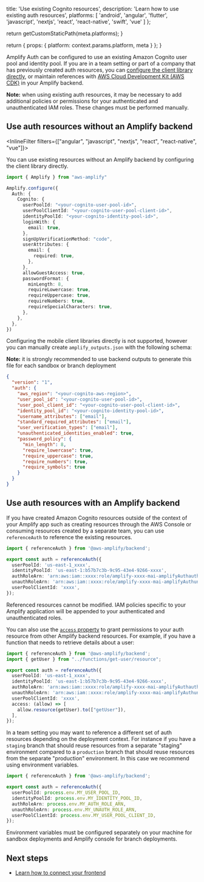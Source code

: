 
  title: 'Use existing Cognito resources',
  description: 'Learn how to use existing auth resources',
  platforms: [
    'android',
    'angular',
    'flutter',
    'javascript',
    'nextjs',
    'react',
    'react-native',
    'swift',
    'vue'
  ]
};

  return getCustomStaticPath(meta.platforms);
}

  return {
    props: {
      platform: context.params.platform,
      meta
    }
  };
}

Amplify Auth can be configured to use an existing Amazon Cognito user pool and identity pool. If you are in a team setting or part of a company that has previously created auth resources, you can [configure the client library directly](#use-auth-resources-without-an-amplify-backend), or maintain references with [AWS Cloud Development Kit (AWS CDK)](https://aws.amazon.com/cdk/) in your Amplify backend.

<Callout info>

**Note:** when using existing auth resources, it may be necessary to add additional policies or permissions for your authenticated and unauthenticated IAM roles. These changes must be performed manually.

</Callout>

## Use auth resources without an Amplify backend

<InlineFilter filters={["angular", "javascript", "nextjs", "react", "react-native", "vue"]}>

You can use existing resources without an Amplify backend by configuring the client library directly.

```ts title="src/main.ts"
import { Amplify } from "aws-amplify"

Amplify.configure({
  Auth: {
    Cognito: {
      userPoolId: "<your-cognito-user-pool-id>",
      userPoolClientId: "<your-cognito-user-pool-client-id>",
      identityPoolId: "<your-cognito-identity-pool-id>",
      loginWith: {
        email: true,
      },
      signUpVerificationMethod: "code",
      userAttributes: {
        email: {
          required: true,
        },
      },
      allowGuestAccess: true,
      passwordFormat: {
        minLength: 8,
        requireLowercase: true,
        requireUppercase: true,
        requireNumbers: true,
        requireSpecialCharacters: true,
      },
    },
  },
})
```

</InlineFilter>
<InlineFilter filters={["android", "flutter", "swift"]}>

Configuring the mobile client libraries directly is not supported, however you can manually create `amplify_outputs.json` with the following schema:

<Callout info>

**Note:** it is strongly recommended to use backend outputs to generate this file for each sandbox or branch deployment

</Callout>

```json title="amplify_outputs.json"
{
  "version": "1",
  "auth": {
    "aws_region": "<your-cognito-aws-region>",
    "user_pool_id": "<your-cognito-user-pool-id>",
    "user_pool_client_id": "<your-cognito-user-pool-client-id>",
    "identity_pool_id": "<your-cognito-identity-pool-id>",
    "username_attributes": ["email"],
    "standard_required_attributes": ["email"],
    "user_verification_types": ["email"],
    "unauthenticated_identities_enabled": true,
    "password_policy": {
      "min_length": 8,
      "require_lowercase": true,
      "require_uppercase": true,
      "require_numbers": true,
      "require_symbols": true
    }
  }
}
```

</InlineFilter>

## Use auth resources with an Amplify backend

If you have created Amazon Cognito resources outside of the context of your Amplify app such as creating resources through the AWS Console or consuming resources created by a separate team, you can use `referenceAuth` to reference the existing resources.

```ts title="amplify/auth/resource.ts"
import { referenceAuth } from '@aws-amplify/backend';

export const auth = referenceAuth({
  userPoolId: 'us-east-1_xxxx',
  identityPoolId: 'us-east-1:b57b7c3b-9c95-43e4-9266-xxxx',
  authRoleArn: 'arn:aws:iam::xxxx:role/amplify-xxxx-mai-amplifyAuthauthenticatedU-xxxx',
  unauthRoleArn: 'arn:aws:iam::xxxx:role/amplify-xxxx-mai-amplifyAuthunauthenticate-xxxx',
  userPoolClientId: 'xxxx',
});
```

<Callout info>

Referenced resources cannot be modified. IAM policies specific to your Amplify application will be appended to your authenticated and unauthenticated roles.

</Callout>

You can also use the [`access` property](/[platform]/build-a-backend/auth/grant-access-to-auth-resources/) to grant permissions to your auth resource from other Amplify backend resources. For example, if you have a function that needs to retrieve details about a user:

```ts title="amplify/auth/resource.ts"
import { referenceAuth } from '@aws-amplify/backend';
import { getUser } from "../functions/get-user/resource";

export const auth = referenceAuth({
  userPoolId: 'us-east-1_xxxx',
  identityPoolId: 'us-east-1:b57b7c3b-9c95-43e4-9266-xxxx',
  authRoleArn: 'arn:aws:iam::xxxx:role/amplify-xxxx-mai-amplifyAuthauthenticatedU-xxxx',
  unauthRoleArn: 'arn:aws:iam::xxxx:role/amplify-xxxx-mai-amplifyAuthunauthenticate-xxxx',
  userPoolClientId: 'xxxx',
  access: (allow) => [
    allow.resource(getUser).to(["getUser"]),
  ],
});
```

In a team setting you may want to reference a different set of auth resources depending on the deployment context. For instance if you have a `staging` branch that should reuse resources from a separate "staging" environment compared to a `production` branch that should reuse resources from the separate "production" environment. In this case we recommend using environment variables.

```ts title="amplify/auth/resource.ts"
import { referenceAuth } from '@aws-amplify/backend';

export const auth = referenceAuth({
  userPoolId: process.env.MY_USER_POOL_ID,
  identityPoolId: process.env.MY_IDENTITY_POOL_ID,
  authRoleArn: process.env.MY_AUTH_ROLE_ARN,
  unauthRoleArn: process.env.MY_UNAUTH_ROLE_ARN,
  userPoolClientId: process.env.MY_USER_POOL_CLIENT_ID,
});
```

Environment variables must be configured separately on your machine for sandbox deployments and Amplify console for branch deployments.

## Next steps

- [Learn how to connect your frontend](/[platform]/build-a-backend/auth/connect-your-frontend/)
